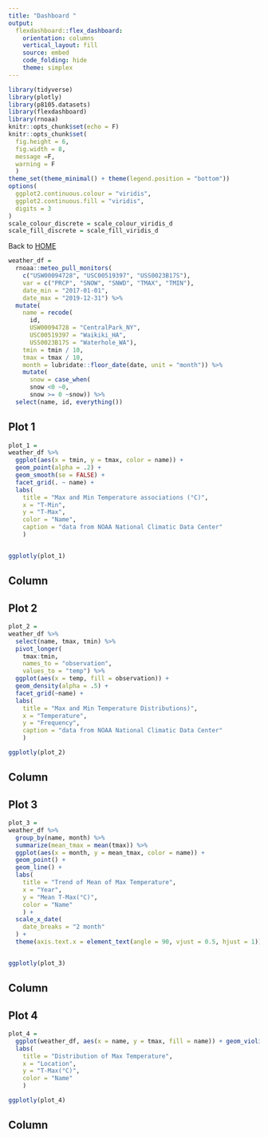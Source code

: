 ```yaml
---
title: "Dashboard "
output: 
  flexdashboard::flex_dashboard:
    orientation: columns
    vertical_layout: fill
    source: embed
    code_folding: hide
    theme: simplex
---
```


```r
library(tidyverse)
library(plotly)
library(p8105.datasets)
library(flexdashboard)
library(rnoaa)
knitr::opts_chunk$set(echo = F)
knitr::opts_chunk$set(
  fig.height = 6,
  fig.width = 8,
  message =F,
  warning = F
  )
theme_set(theme_minimal() + theme(legend.position = "bottom"))
options(
  ggplot2.continuous.colour = "viridis",
  ggplot2.continuous.fill = "viridis",
  digits = 3
)
scale_colour_discrete = scale_colour_viridis_d
scale_fill_discrete = scale_fill_viridis_d 
```

Back to [HOME](https://rw2844.github.io)

```r
weather_df = 
  rnoaa::meteo_pull_monitors(
    c("USW00094728", "USC00519397", "USS0023B17S"),
    var = c("PRCP", "SNOW", "SNWD", "TMAX", "TMIN"),
    date_min = "2017-01-01",
    date_max = "2019-12-31") %>%
  mutate(
    name = recode(
      id, 
      USW00094728 = "CentralPark_NY", 
      USC00519397 = "Waikiki_HA",
      USS0023B17S = "Waterhole_WA"),
    tmin = tmin / 10,
    tmax = tmax / 10,
    month = lubridate::floor_date(date, unit = "month")) %>%
    mutate(
      snow = case_when(
      snow <0 ~0,
      snow >= 0 ~snow)) %>% 
  select(name, id, everything())

```


## Plot 1

```r
plot_1 =
weather_df %>% 
  ggplot(aes(x = tmin, y = tmax, color = name)) + 
  geom_point(alpha = .2) + 
  geom_smooth(se = FALSE) + 
  facet_grid(. ~ name) +
  labs(
    title = "Max and Min Temperature associations (°C)",
    x = "T-Min",
    y = "T-Max",
    color = "Name",
    caption = "data from NOAA National Climatic Data Center"
    ) 


ggplotly(plot_1)
```

Column {data-width=400}
-----------------------------------------------------------------------

## Plot 2
```r
plot_2 =
weather_df %>%
  select(name, tmax, tmin) %>% 
  pivot_longer(
    tmax:tmin,
    names_to = "observation", 
    values_to = "temp") %>% 
  ggplot(aes(x = temp, fill = observation)) +
  geom_density(alpha = .5) + 
  facet_grid(~name) +
  labs(
    title = "Max and Min Temperature Distributions)",
    x = "Temperature",
    y = "Frequency",
    caption = "data from NOAA National Climatic Data Center"
    ) 

ggplotly(plot_2)
```

Column {data-width=400}
-----------------------------------------------------------------------

## Plot 3

```r
plot_3 = 
weather_df %>%
  group_by(name, month) %>%
  summarize(mean_tmax = mean(tmax)) %>%
  ggplot(aes(x = month, y = mean_tmax, color = name)) + 
  geom_point() + 
  geom_line() + 
  labs(
    title = "Trend of Mean of Max Temperature",
    x = "Year",
    y = "Mean T-Max(°C)",
    color = "Name"
    ) +
  scale_x_date(
    date_breaks = "2 month"
  ) +
  theme(axis.text.x = element_text(angle = 90, vjust = 0.5, hjust = 1))


ggplotly(plot_3) 


```

Column {data-width=400}
-----------------------------------------------------------------------

## Plot 4
```r
plot_4 =
  ggplot(weather_df, aes(x = name, y = tmax, fill = name)) + geom_violin(alpha = 0.5)+
  labs(
    title = "Distribution of Max Temperature",
    x = "Location",
    y = "T-Max(°C)",
    color = "Name"
    )

ggplotly(plot_4)
```

Column {data-width=400}
-----------------------------------------------------------------------


